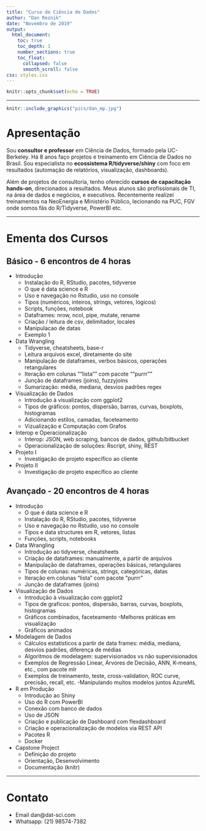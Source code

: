 ```yaml
---
title: "Curso de Ciência de Dados"
author: "Dan Reznik"
date: "Novembro de 2019"
output:
  html_document:
    toc: true
    toc_depth: 1
    number_sections: true
    toc_float:
      collapsed: false
      smooth_scroll: false
css: styles.css
--- 
```


```r
knitr::opts_chunk$set(echo = TRUE)
```
***

```r
knitr::include_graphics("pics/dan_mp.jpg")
```


# Apresentação {-}

Sou **consultor e professor** em Ciência de Dados, 
formado pela UC-Berkeley. Há 8 anos faço projetos e treinamento em Ciência de Dados no Brasil. Sou especialista no **ecossistema R/tidyverse/shiny** com foco em resultados (automação de relatórios, visualização, dashboards).

Além de projetos de consultoria, tenho oferecido **cursos de capacitação hands-on**, direcionados a resultados. Meus alunos são profissionais de TI, na área de dados e negócios, e executivos. Recentemente realizei treinamentos na NeoEnergia e Ministério Público, lecionando na PUC, FGV onde somos fãs do R/Tidyverse, PowerBI etc.

***
# Ementa dos Cursos {-}
## Básico - 6 encontros de 4 horas {-}

- Introdução
  - Instalação do R, RStudio, pacotes, tidyverse
  - O que é data science e R
  - Uso e navegação no Rstudio, uso no console
  - Tipos (numéricos, inteiros, strings, vetores, lógicos)
  - Scripts, funções, notebook
  - Dataframes: nrow, ncol, pipe, mutate, rename
  - Criação / leitura de csv, delimitador, locales
  - Manipulacao de datas
  - Exemplo 1 

- Data Wrangling
  - Tidyverse, cheatsheets, base-r
  - Leitura arquivos excel, diretamente do site
  - Manipulação de dataframes, verbos básicos, operações retangulares
  - Iteração em colunas ""lista"" com pacote ""purrr""
  - Junção de dataframes (joins), fuzzyjoins
  - Sumarização: média, mediana, desvios padrões
regex

- Visualização de Dados
  - Introdução à visualização com ggplot2
  - Tipos de gráficos: pontos, dispersão, barras, curvas, boxplots, histogramas
  - Adicionando estilos, camadas, faceteamento
  - Vizualização e Computação com Grafos
  
- Interop e Operacionalização
  - Interop: JSON, web scraping, bancos de dados, github/bitbucket
  - Operacionalização de soluções: Rscript, shiny, REST
  
- Projeto I
  - Investigação de projeto específico ao cliente
  
- Projeto II
  - Investigação de projeto específico ao cliente
  

## Avançado - 20 encontros de 4 horas {-}

- Introdução
  - O que é data science e R
  - Instalação do R, RStudio, pacotes, tidyverse
  - Uso e navegação no Rstudio, uso no console
  - Tipos e data structures em R, vetores, listas
  - Funções, scripts, notebooks

- Data Wrangling
  - Introdução ao tidyverse, cheatsheets
  - Criação de dataframes: manualmente, a partir de arquivos
  - Manipulação de dataframes, operações básicas, retangulares
  - Tipos de colunas: numéricas, strings, categóricas, datas
  - Iteração em colunas "lista" com pacote "purrr"
  - Junção de dataframes (joins)
  
- Visualização de Dados
  - Introdução à visualização com ggplot2
  - Tipos de graficos: pontos, dispersão, barras, curvas, boxplots, histogramas
  - Gráficos combinados, faceteamento
  -Melhores práticas em visualização
  - Gráficos animados
  
- Modelagem de Dados
  - Cálculos estatísticos a partir de data frames: média, mediana, desvios padrões, diferença de médias
  - Algoritmos de modelagem: supervisionados vs não supervisionados
  - Exemplos de Regressão Linear, Árvores de Decisão, ANN, K-means, etc., com pacote mlr
  - Exemplos de treinamento, teste, cross-validation, ROC curve, precisão, recall, etc.
  -Manipulando muitos modelos juntos
AzureML

- R em Produção
  - Introdução ao Shiny
  - Uso do R com PowerBI
  - Conexão com banco de dados
  - Uso de JSON
  - Criação e publicação de Dashboard com flexdashboard
  - Criação e operacionalização de modelos via REST API
  - Pacotes R
  - Docker
  
- Capstone Project
  - Definição do projeto
  - Orientação, Desenvolvimento
  - Documentação (knitr)
  
***

# Contato {-}

- Email dan@dat-sci.com
- Whatsapp: (21) 98574-7382  